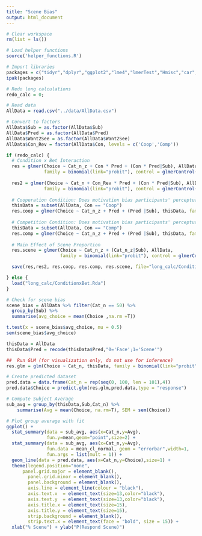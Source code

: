 ```yaml
---
title: "Scene Bias"
output: html_document
---
```

```r
# Clear workspace
rm(list = ls())

# Load helper functions
source('helper_functions.R')

# Import libraries
packages = c("tidyr","dplyr","ggplot2","lme4","lmerTest","Hmisc","car","lmtest","Rarity","cowplot")
ipak(packages)

# Redo long calculations
redo_calc = 0;

```

```r
# Read data
AllData = read.csv("../data/AllData.csv")

# Convert to factors
AllData$Sub = as.factor(AllData$Sub)
AllData$Pred = as.factor(AllData$Pred)
AllData$Want2See = as.factor(AllData$Want2See)
AllData$Con_Rev = factor(AllData$Con, levels = c('Coop','Comp'))
```


```r
if (redo_calc) {
  # Condition x Bet Interaction
  res = glmer(Choice ~ Cat_n_z + Con * Pred + (Con * Pred|Sub), AllData, 
              family = binomial(link="probit"), control = glmerControl(calc.derivs = FALSE))
  
  res2 = glmer(Choice ~ Cat_n + Con_Rev * Pred + (Con * Pred|Sub), AllData, 
              family = binomial(link="probit"), control = glmerControl(calc.derivs = FALSE))
  
  # Cooperation Condition: Does motivation bias participants' perceptual judgments?
  thisData = subset(AllData, Con == "Coop")
  res.coop = glmer(Choice ~ Cat_n_z + Pred + (Pred |Sub), thisData, family = binomial(link="probit"))
  
  # Competition Condition: Does motivation bias participants' perceptual judgments?
  thisData = subset(AllData, Con == "Comp")
  res.comp = glmer(Choice ~ Cat_n_z + Pred + (Pred |Sub), thisData, family = binomial(link="probit"))
  
  # Main Effect of Scene Proportion
  res.scene = glmer(Choice ~ Cat_n_z + (Cat_n_z|Sub), AllData, 
                    family = binomial(link="probit"), control = glmerControl(calc.derivs = FALSE));

  save(res,res2, res.coop, res.comp, res.scene, file="long_calc/ConditionxBet.Rda")

} else {
  load("long_calc/ConditionxBet.Rda")
}
```


```r
# Check for scene bias
scene_bias = AllData %>% filter(Cat_n == 50) %>%
  group_by(Sub) %>%
  summarise(avg_choice = mean(Choice ,na.rm =T))

t.test(x = scene_bias$avg_choice, mu = 0.5)
sem(scene_bias$avg_choice)
```

```r
thisData = AllData
thisData$Pred = recode(thisData$Pred,"0='Face';1='Scene'")

##  Run GLM (for visualization only, do not use for inference)
res.glm = glm(Choice ~ Cat_n, thisData, family = binomial(link="probit"))

# Create predicted dataset
pred.data = data.frame(Cat_n = rep(seq(0, 100, len = 101),4))
pred.data$Choice = predict.glm(res.glm,pred.data,type = "response")

# Compute Subject Average
sub_avg = group_by(thisData,Sub,Cat_n) %>% 
    summarise(Avg = mean(Choice, na.rm=T), SEM = sem(Choice))

# Plot group average with fit
ggplot() +
  stat_summary(data = sub_avg, aes(x=Cat_n,y=Avg),
               fun.y=mean,geom="point",size=2) +
  stat_summary(data = sub_avg, aes(x=Cat_n,y=Avg),
               fun.data = mean_cl_normal, geom = "errorbar",width=1,
               fun.args = list(mult = 1)) + 
  geom_line(data = pred.data, aes(x=Cat_n,y=Choice),size=1) +
  theme(legend.position="none",
      panel.grid.major = element_blank(), 
        panel.grid.minor = element_blank(),
        panel.background = element_blank(), 
        axis.line = element_line(colour = "black"),
        axis.text.x  = element_text(size=13,color="black"),
        axis.text.y  = element_text(size=13,color="black"),
        axis.title.x = element_text(size=15),
        axis.title.y = element_text(size=15),
        strip.background = element_blank(),
        strip.text.x = element_text(face = "bold", size = 15)) +
  xlab("% Scene") + ylab("P(Respond Scene)") 
```
 